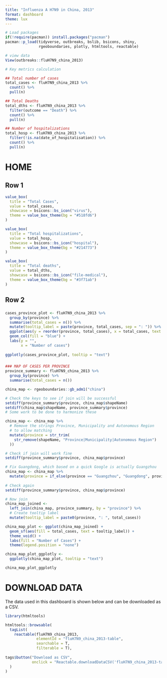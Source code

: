 ```yaml
---
title: "Influenza A H7N9 in China, 2013"
format: dashboard
theme: lux
---
```


```r
# Load packages 
if(!require(pacman)) install.packages("pacman")
pacman::p_load(tidyverse, outbreaks, bslib, bsicons, shiny, 
               rgeoboundaries, plotly, htmltools, reactable)

# view data
View(outbreaks::fluH7N9_china_2013)
```

```r
# Key metrics calculation

## Total number of cases
total_cases <- fluH7N9_china_2013 %>% 
  count() %>% 
  pull(n)

## Total Deaths
total_dths <- fluH7N9_china_2013 %>% 
  filter(outcome == "Death") %>% 
  count() %>% 
  pull(n)

## Number of hospitalizations
total_hosp <- fluH7N9_china_2013 %>% 
  filter(!is.na(date_of_hospitalisation)) %>% 
  count() %>% 
  pull(n)

```


# HOME

## Row 1 {height=25%}

```r
value_box(
  title = "Total Cases",
  value = total_cases,
  showcase = bsicons::bs_icon("virus"),
  theme = value_box_theme(bg = "#518fd6")
)
```

```r
value_box(
  title = "Total hospitalizations",
  value = total_hosp,
  showcase = bsicons::bs_icon("hospital"),
  theme = value_box_theme(bg = "#214773")
)
```

```r
value_box(
  title = "Total deaths",
  value = total_dths,
  showcase = bsicons::bs_icon("file-medical"),
  theme = value_box_theme(bg = "#3f71ab")
)
```

## Row 2 {heigth=75%}

### {width=33%}
```r

cases_province_plot <- fluH7N9_china_2013 %>% 
  group_by(province) %>% 
  summarise(total_cases = n()) %>% 
  mutate(tooltip_label = paste(province, total_cases, sep = ": ")) %>% 
  ggplot(aes(y = reorder(province, total_cases), x = total_cases, text = tooltip_label)) +
  geom_col(fill = "blue") +
  labs(y = "",
       x = "Number of cases")
  
ggplotly(cases_province_plot, tooltip = "text")
```

### {width=67%}

```r

### MAP OF CASES PER PROVINCE
province_summary <- fluH7N9_china_2013 %>% 
  group_by(province) %>% 
  summarise(total_cases = n()) 

china_map <- rgeoboundaries::gb_adm1("china")

# Check the keys to see if join will be successful
setdiff(province_summary$province, china_map$shapeName)
setdiff(china_map$shapeName, province_summary$province)
# Some work to be done to harmonize these

china_map <- china_map %>%
  # Remove the strings Province, Municipality and Autonomous Region 
  # to allow matching
  mutate(province = str_trim(
    str_remove(shapeName, "Province|Municipality|Autonomous Region")
  ))

# Check if join will work fine
setdiff(province_summary$province, china_map$province)

# Fix Guangdong, which based on a quick Google is actually Guangzhou
china_map <- china_map %>% 
  mutate(province = if_else(province == "Guangzhou", "Guangdong", province)) 
  
# Check again
setdiff(province_summary$province, china_map$province)

# Now join
china_map_joined <- 
  left_join(china_map, province_summary, by = "province") %>% 
  # Create tooltip label 
  mutate(tooltip_label = paste0(province, ": ", total_cases))

china_map_plot <- ggplot(china_map_joined) +
  geom_sf(aes(fill = total_cases, text = tooltip_label)) + 
  theme_void() +
  labs(fill = "Number of Cases") + 
  theme(legend.position = "none")

china_map_plot_ggplotly <- 
  ggplotly(china_map_plot, tooltip = "text")
```

```r
china_map_plot_ggplotly
```

# DOWNLOAD DATA

The data used in this dashboard is shown below and can be downloaded as a CSV. 

```r
library(htmltools)

htmltools::browsable(
  tagList(
    reactable(fluH7N9_china_2013, 
              elementId = "fluH7N9_china_2013-table", 
              searchable = T, 
              filterable = T), 
    
tags$button("Download as CSV", 
            onclick = "Reactable.downloadDataCSV('fluH7N9_china_2013-table')")
  )
)
```
